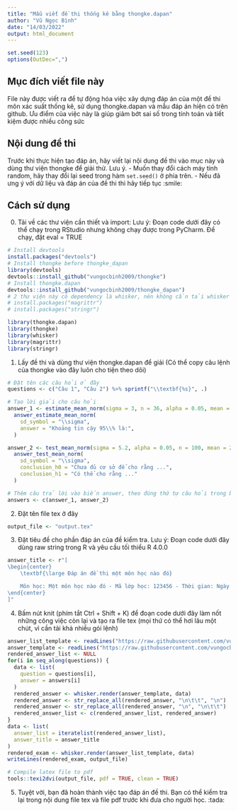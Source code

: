 ```yaml
---
title: "Mẫu viết đề thi thống kê bằng thongke.dapan"
author: "Vũ Ngọc Bình"
date: "14/03/2022"
output: html_document
---
```


```r
set.seed(123)
options(OutDec=",")
```

## Mục đích viết file này

File này được viết ra để tự động hóa việc xây dựng đáp án của một đề thi môn xác suất thống kê, sử dụng thongke.dapan và mẫu đáp án hiện có trên github. Ưu điểm của việc này là giúp giảm bớt sai số trong tính toán và tiết kiệm được nhiều công sức

## Nội dung đề thi

Trước khi thực hiện tạo đáp án, hãy viết lại nội dung đề thi vào mục này và dùng thư viện thongke để giải thử. Lưu ý.
- Muốn thay đổi cách máy tính random, hãy thay đổi lại seed trong hàm `set.seed()` ở phía trên.
- Nếu đã ưng ý với dữ liệu và đáp án của đề thi thì hãy tiếp tục :smile:

## Cách sử dụng

0. Tải về các thư viện cần thiết và import:
Lưu ý: Đoạn code dưới đây có thể chạy trong RStudio nhưng không chạy được trong PyCharm. Để chạy, đặt eval = TRUE
```r
# Install devtools
install.packages("devtools")
# Install thongke before thongke_dapan
library(devtools)
devtools::install_github("vungocbinh2009/thongke")
# Install thongke.dapan
devtools::install_github("vungocbinh2009/thongke_dapan")
# 2 thư viện này có dependency là whisker, nên không cần tải whisker nữa.
# install.packages("magrittr")
# install.packages("stringr")
```

```r
library(thongke.dapan)
library(thongke)
library(whisker)
library(magrittr)
library(stringr)
```

1. Lấy đề thi và dùng thư viện thongke.dapan để giải (Có thể copy câu lệnh của thongke vào đây luôn cho tiện theo dõi)
```r
# Đặt tên các câu hỏi ở đây
questions <- c("Câu 1", "Câu 2") %>% sprintf("\\textbf{%s}", .)

# Tạo lời giải cho câu hỏi
answer_1 <- estimate_mean_norm(sigma = 3, n = 36, alpha = 0.05, mean = 66, mode = "two.side") %>%
  answer_estimate_mean_norm(
    sd_symbol = "\\sigma",
    answer = "Khoảng tin cậy 95\\% là:",
  )

answer_2 <- test_mean_norm(sigma = 5.2, alpha = 0.05, n = 100, mean = 27.56, mean_0 = 26, mode = "neq") %>%
  answer_test_mean_norm(
    sd_symbol = "\\sigma",
    conclusion_h0 = "Chưa đủ cơ sở để cho rằng ...",
    conclusion_h1 = "Có thể cho rằng ..."
  )

# Thêm câu trả lời vào biến answer, theo đúng thứ tự câu hỏi trong biến question.
answers <- c(answer_1, answer_2)
```

2. Đặt tên file tex ở đây
```r
output_file <- "output.tex"
```
3. Đặt tiêu đề cho phần đáp án của đề kiểm tra.
Lưu ý: Đoạn code dưới đây dùng raw string trong R và yêu cầu tối thiểu R 4.0.0

```r
answer_title <- r"[
\begin{center}
    \textbf{\large Đáp án đề thi một môn học nào đó}

    Môn học: Một môn học nào đó - Mã lớp học: 123456 - Thời gian: Ngày tận thế.
\end{center}
]"
```
4. Bấm nút knit (phím tắt Ctrl + Shift + K) để đoạn code dưới đây làm nốt những công việc còn lại và tạo ra file tex (mọi thứ có thể hơi lâu một chút, vì cần tải khá nhiều gói lệnh)

```r
answer_list_template <- readLines("https://raw.githubusercontent.com/vungocbinh2009/thongke.dapan/master/exam_template/answer_list_template.mustache")
answer_template <- readLines("https://raw.githubusercontent.com/vungocbinh2009/thongke.dapan/master/exam_template/answer_template.mustache")
rendered_answer_list <- NULL
for(i in seq_along(questions)) {
  data <- list(
    question = questions[i],
    answer = answers[i]
  )
  rendered_answer <- whisker.render(answer_template, data)
  rendered_answer <- str_replace_all(rendered_answer, "\n\t\t", "\n")
  rendered_answer <- str_replace_all(rendered_answer, "\n", "\n\t\t")
  rendered_answer_list <- c(rendered_answer_list, rendered_answer)
}
data <- list(
  answer_list = iteratelist(rendered_answer_list),
  answer_title = answer_title
)
rendered_exam <- whisker.render(answer_list_template, data)
writeLines(rendered_exam, output_file)

# Compile latex file to pdf
tools::texi2dvi(output_file, pdf = TRUE, clean = TRUE)
```

5. Tuyệt vời, bạn đã hoàn thành việc tạo đáp án đề thi. Bạn có thể kiểm tra lại trong nội dung file tex và file pdf trước khi đưa cho người học. :tada:
